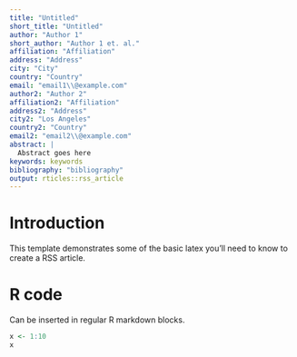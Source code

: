 ---
title: "Untitled"
short_title: "Untitled"
author: "Author 1"
short_author: "Author 1 et. al."
affiliation: "Affiliation"
address: "Address"
city: "City"
country: "Country"
email: "email1\\@example.com"
author2: "Author 2"
affiliation2: "Affiliation"
address2: "Address"
city2: "Los Angeles"
country2: "Country"
email2: "email2\\@example.com"
abstract: |
  Abstract goes here
keywords: keywords
bibliography: "bibliography"
output: rticles::rss_article
---

# Introduction

This template demonstrates some of the basic latex you'll need to know to create a RSS article.

# R code

Can be inserted in regular R markdown blocks.

```{r}
x <- 1:10
x
```
